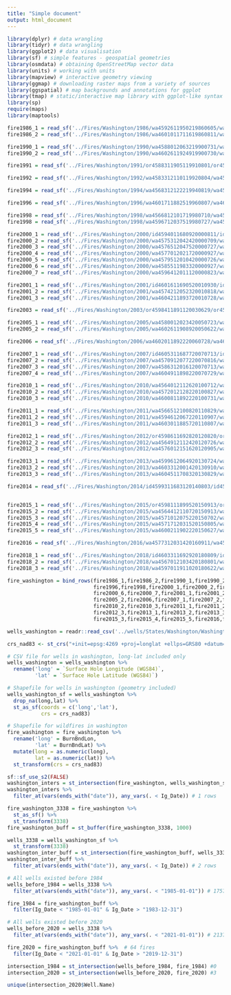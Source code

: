 ```yaml
---
title: "Simple document"
output: html_document
---
```


```r
library(dplyr) # data wrangling
library(tidyr) # data wrangling
library(ggplot2) # data visualisation
library(sf) # simple features - geospatial geometries
library(osmdata) # obtaining OpenStreetMap vector data
library(units) # working with units
library(mapview) # interactive geometry viewing
library(ggmap) # downloading raster maps from a variety of sources
library(ggspatial) # map backgrounds and annotations for ggplot
library(tmap) # static/interactive map library with ggplot-like syntax
library(sp)
require(maps)
library(maptools)
```


```r
fire1986_1 = read_sf('../Fires/Washington/1986/wa4592611950219860605/wa4592611950219860605_19850809_19860727_burn_bndy.shp')
fire1986_2 = read_sf('../Fires/Washington/1986/wa4601011711619860811/wa4601011711619860811_19860922_burn_bndy.shp')

fire1990_1 = read_sf('../Fires/Washington/1990/wa4588012063219900731/wa4588012063219900731_19890811_19910801_burn_bndy.shp')
fire1990_2 = read_sf('../Fires/Washington/1990/wa4602611924919900730/wa4602611924919900730_19890820_19900823_burn_bndy.shp')

fire1991 = read_sf('../Fires/Washington/1991/or4588311905119910801/or4588311905119910801_19910709_19910810_burn_bndy.shp')

fire1992 = read_sf('../Fires/Washington/1992/wa4583312110119920804/wa4583312110119920804_19910801_19930806_burn_bndy.shp')

fire1994 = read_sf('../Fires/Washington/1994/wa4568312122219940819/wa4568312122219940819_19940926_burn_bndy.shp')

fire1996 = read_sf('../Fires/Washington/1996/wa4601711882519960807/wa4601711882519960807_19950805_19960807_burn_bndy.shp')

fire1998 = read_sf('../Fires/Washington/1998/wa4566812101719980710/wa4566812101719980710_19961001_19980921_burn_bndy.shp')
fire1998 = read_sf('../Fires/Washington/1998/wa4596712037519980727/wa4596712037519980727_19980719_19990714_burn_bndy.shp')

fire2000_1 = read_sf('../Fires/Washington/2000/id4594011680920000811/id4594011680920000811_19990708_20010619_burn_bndy.shp')
fire2000_2 = read_sf('../Fires/Washington/2000/wa4575312042420000709/wa4575312042420000709_19980712_20000709_burn_bndy.shp')
fire2000_3 = read_sf('../Fires/Washington/2000/wa4576512047520000727/wa4576512047520000727_19990917_20000927_burn_bndy.shp')
fire2000_4 = read_sf('../Fires/Washington/2000/wa4577012021720000927/wa4577012021720000927_19990917_20000927_burn_bndy.shp')
fire2000_5 = read_sf('../Fires/Washington/2000/wa4579512010420000726/wa4579512010420000726_19990917_20000927_burn_bndy.shp')
fire2000_6 = read_sf('../Fires/Washington/2000/wa4585511983320000927/wa4585511983320000927_19990917_20000927_burn_bndy.shp')
fire2000_7 = read_sf('../Fires/Washington/2000/wa4596412011120000823/wa4596412011120000823_19990917_20000927_burn_bndy.shp')

fire2001_1 = read_sf('../Fires/Washington/2001/id4601611690520010930/id4601611690520010930_20010923_20011017_burn_bndy.shp')
fire2001_2 = read_sf('../Fires/Washington/2001/wa4574212052320010818/wa4574212052320010818_19980921_20010913_burn_bndy.shp')
fire2001_3 = read_sf('../Fires/Washington/2001/wa4604211893720010728/wa4604211893720010728_20000802_20010805_burn_bndy.shp')

fire2003 = read_sf('../Fires/Washington/2003/or4598411891120030629/or4598411891120030629_20020613_20030811_burn_bndy.shp')

fire2005_1 = read_sf('../Fires/Washington/2005/wa4580012023420050723/wa4580012023420050723_20040804_20050807_burn_bndy.shp')
fire2005_2 = read_sf('../Fires/Washington/2005/wa4602611908920050622/wa4602611908920050622_20040728_20050731_burn_bndy.shp')

fire2006 = read_sf('../Fires/Washington/2006/wa4602011892220060728/wa4602011892220060728_20060718_20060819_burn_bndy.shp')

fire2007_1 = read_sf('../Fires/Washington/2007/id4605311687720070713/id4605311687720070713_20060720_20070824_burn_bndy.shp')
fire2007_2 = read_sf('../Fires/Washington/2007/wa4570912077220070816/wa4570912077220070816_20060826_20070829_burn_bndy.shp')
fire2007_3 = read_sf('../Fires/Washington/2007/wa4586312016120070713/wa4586312016120070713_20060725_20070728_burn_bndy.shp')
fire2007_4 = read_sf('../Fires/Washington/2007/wa4604911898220070729/wa4604911898220070729_20060819_20070822_burn_bndy.shp')

fire2010_1 = read_sf('../Fires/Washington/2010/wa4564012112620100712/wa4564012112620100712_20090802_20100720_burn_bndy.shp')
fire2010_2 = read_sf('../Fires/Washington/2010/wa4572012128220100827/wa4572012128220100827_20090903_20100829_burn_bndy.shp')
fire2010_3 = read_sf('../Fires/Washington/2010/wa4600811892220100731/wa4600811892220100731_20080723_20100814_burn_bndy.shp')

fire2011_1 = read_sf('../Fires/Washington/2011/wa4566512100820110829/wa4566512100820110829_20110824_20110901_burn_bndy.shp')
fire2011_2 = read_sf('../Fires/Washington/2011/wa4594612067220110907/wa4594612067220110907_20100720_20120802_burn_bndy.shp')
fire2011_3 = read_sf('../Fires/Washington/2011/wa4603011885720110807/wa4603011885720110807_20100814_20110817_burn_bndy.shp')

fire2012_1 = read_sf('../Fires/Washington/2012/or4598611692820120820/or4598611692820120820_20110920_20120930_burn_bndy.shp')
fire2012_2 = read_sf('../Fires/Washington/2012/wa4564912112420120726/wa4564912112420120726_20110808_20120802_burn_bndy.shp')
fire2012_3 = read_sf('../Fires/Washington/2012/wa4576012151620120905/wa4576012151620120905_20110730_20130804_burn_bndy.shp')

fire2013_1 = read_sf('../Fires/Washington/2013/wa4599612064920130724/wa4599612064920130724_20110723_20140715_burn_bndy.shp')
fire2013_2 = read_sf('../Fires/Washington/2013/wa4603312001420130910/wa4603312001420130910_20130915_burn_bndy.shp')
fire2013_3 = read_sf('../Fires/Washington/2013/wa4604511708320130829/wa4604511708320130829_20130815_20130831_burn_bndy.shp')

fire2014 = read_sf('../Fires/Washington/2014/id4599311683120140803/id4599311683120140803_20140726_20140827_burn_bndy.shp')


fire2015_1 = read_sf('../Fires/Washington/2015/or4598111899520150913/or4598111899520150913_20140926_20150929_burn_bndy.shp')
fire2015_2 = read_sf('../Fires/Washington/2015/wa4564412110720150913/wa4564412110720150913_20150819_20150920_burn_bndy.shp')
fire2015_3 = read_sf('../Fires/Washington/2015/wa4571012075220150702/wa4571012075220150702_20150702_20150718_burn_bndy.shp')
fire2015_4 = read_sf('../Fires/Washington/2015/wa4571712031520150805/wa4571712031520150805_20150718_20150819_burn_bndy.shp')
fire2015_5 = read_sf('../Fires/Washington/2015/wa4600211902220150627/wa4600211902220150627_20150625_20150812_burn_bndy.shp')

fire2016 = read_sf('../Fires/Washington/2016/wa4577312031420160911/wa4577312031420160911_20150920_20160915_burn_bndy.shp')

fire2018_1 = read_sf('../Fires/Washington/2018/id4603311692920180809/id4603311692920180809_20180805_20180815_burn_bndy.shp')
fire2018_2 = read_sf('../Fires/Washington/2018/wa4567012103420180801/wa4567012103420180801_20180726_20180811_burn_bndy.shp')
fire2018_3 = read_sf('../Fires/Washington/2018/wa4597011911020180622/wa4597011911020180622_20180601_20180703_burn_bndy.shp')

fire_washington = bind_rows(fire1986_1,fire1986_2,fire1990_1,fire1990_2,fire1991,fire1992,fire1994,
                            fire1996,fire1998,fire2000_1,fire2000_2,fire2000_3,fire2000_4,fire2000_5,
                            fire2000_6,fire2000_7,fire2001_1,fire2001_2,fire2001_3,fire2003,fire2005_1,
                            fire2005_2,fire2006,fire2007_1,fire2007_2,fire2007_3,fire2007_4,fire2010_1,
                            fire2010_2,fire2010_3,fire2011_1,fire2011_2,fire2011_3,fire2012_1,fire2012_2,
                            fire2012_3,fire2013_1,fire2013_2,fire2013_3,fire2014,fire2015_1,fire2015_2,
                            fire2015_3,fire2015_4,fire2015_5,fire2016,fire2018_1,fire2018_2,fire2018_3)

wells_washington = readr::read_csv('../wells/States/Washington/Washington_All.csv')

```


```r
crs_nad83 <- st_crs("+init=epsg:4269 +proj=longlat +ellps=GRS80 +datum=NAD83 +no_defs +towgs84=0,0,0") 

# CSV file for wells in washington, long-lat included only 
wells_washington = wells_washington %>% 
  rename('long' = `Surface Hole Longitude (WGS84)`,
         'lat' = `Surface Hole Latitude (WGS84)`)

# Shapefile for wells in washington (geometry included)
wells_washington_sf = wells_washington %>% 
  drop_na(long,lat) %>% 
  st_as_sf(coords = c('long','lat'),
           crs = crs_nad83)

# Shapefile for wildfires in washington
fire_washington = fire_washington %>% 
  rename('long' = BurnBndLon,
         'lat' = BurnBndLat) %>% 
  mutate(long = as.numeric(long),
         lat = as.numeric(lat)) %>% 
  st_transform(crs = crs_nad83)
```


```r
sf::sf_use_s2(FALSE)
washington_inters = st_intersection(fire_washington, wells_washington_sf) #  1 row
washington_inters %>% 
  filter_at(vars(ends_with("date")), any_vars(. < Ig_Date)) # 1 rows

fire_washington_3338 = fire_washington %>% 
  st_as_sf() %>% 
  st_transform(3338)
fire_washington_buff = st_buffer(fire_washington_3338, 1000)

wells_3338 = wells_washington_sf %>% 
  st_transform(3338)
washington_inter_buff = st_intersection(fire_washington_buff, wells_3338) # 2 rows
washington_inter_buff %>% 
  filter_at(vars(ends_with("date")), any_vars(. < Ig_Date)) # 2 rows
```


```r
# All wells existed before 1984
wells_before_1984 = wells_3338 %>% 
  filter_at(vars(ends_with("date")), any_vars(. < "1985-01-01")) # 17579 wells 

fire_1984 = fire_washington_buff %>% 
  filter(Ig_Date < "1985-01-01" & Ig_Date > "1983-12-31")

# All wells existed before 2020
wells_before_2020 = wells_3338 %>% 
  filter_at(vars(ends_with("date")), any_vars(. < "2021-01-01")) # 21372 wells

fire_2020 = fire_washington_buff %>%  # 64 fires
  filter(Ig_Date < "2021-01-01" & Ig_Date > "2019-12-31")

intersection_1984 = st_intersection(wells_before_1984, fire_1984) #0
intersection_2020 = st_intersection(wells_before_2020, fire_2020) #3

unique(intersection_2020$Well.Name)
```

